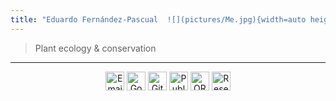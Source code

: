 ```yaml
---
title: "Eduardo Fernández-Pascual  ![](pictures/Me.jpg){width=auto height=60 .img-circle}"
---
```


>Plant ecology & conservation 

---

<center>

<a href="mailto:efernandezpascual@gmail.com"><img src="icons/Gmail.png" width="30" title="Email me"/></a>
<a href="https://scholar.google.com/citations?user=1DSeLw0AAAAJ&hl=en"><img src="icons/Google Scholar.png" width="30" title="Google Scholar"/></a>
<a href="https://github.com/efernandezpascual"><img src="icons/GitHub.svg" width="30" title="GitHub"/></a>
<a href="https://publons.com/researcher/3700604/eduardo-fernandez-pascual/"><img src="icons/Publons.png" width="30" title="Publons"/></a>
<a href="https://orcid.org/0000-0002-4743-9577"><img src="icons/ORCID.png" width="30" title="ORCID"/></a>
<a href="https://www.researchgate.net/profile/Eduardo_Fernandez-Pascual"><img src="icons/RG.png" width="30" title="ResearchGate"/></a>

</center>